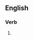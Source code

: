 ==English==

===Verb===
{{head|en|present participle}}

# {{present participle of|outbox|lang=en|nocat=1}}